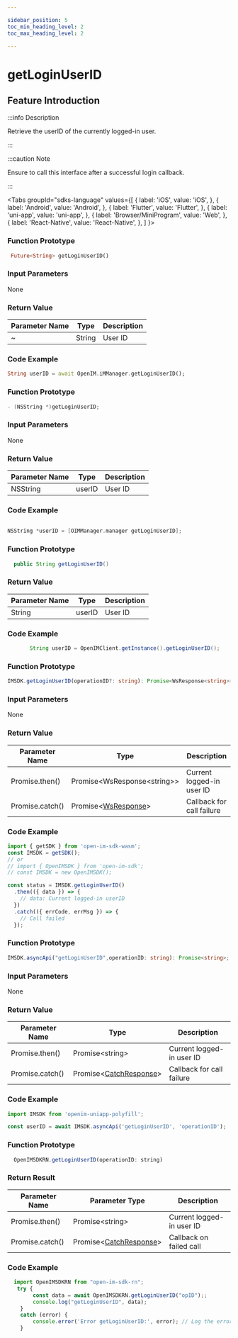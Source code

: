 ```yaml
---

sidebar_position: 5
toc_min_heading_level: 2
toc_max_heading_level: 2

---
```


# getLoginUserID

## Feature Introduction

:::info Description

Retrieve the userID of the currently logged-in user.

:::

:::caution Note

Ensure to call this interface after a successful login callback.

:::

<Tabs
groupId="sdks-language"
values={[
{ label: 'iOS', value: 'iOS', },
{ label: 'Android', value: 'Android', },
{ label: 'Flutter', value: 'Flutter', },
{ label: 'uni-app', value: 'uni-app', },
{ label: 'Browser/MiniProgram', value: 'Web', },
{ label: 'React-Native', value: 'React-Native', },
]
}>

<TabItem value="Flutter">

### Function Prototype

```dart showLineNumbers
 Future<String> getLoginUserID()
```

### Input Parameters

None

### Return Value

| Parameter Name | Type   | Description |
| -------------- | ------ | ----------- |
| ~              | String | User ID     |

### Code Example

```dart showLineNumbers
String userID = await OpenIM.iMManager.getLoginUserID();

```

</TabItem>

<TabItem value="iOS">

### Function Prototype

```swift showLineNumbers
- (NSString *)getLoginUserID;
```

### Input Parameters

None

### Return Value

| Parameter Name | Type     | Description |
| -------------- | -------- | ----------- |
| NSString       | userID   | User ID     |

### Code Example

```swift showLineNumbers

NSString *userID = [OIMManager.manager getLoginUserID];

```

</TabItem>

<TabItem value="Android">

### Function Prototype

```java showLineNumbers
  public String getLoginUserID()
```

### Return Value

| Parameter Name | Type   | Description |
| -------------- | ------ | ----------- |
| String         | userID | User ID     |

### Code Example

```java showLineNumbers
       String userID = OpenIMClient.getInstance().getLoginUserID();
```

</TabItem>

<TabItem value="Web">

### Function Prototype

```ts showLineNumbers
IMSDK.getLoginUserID(operationID?: string): Promise<WsResponse<string>>;
```

### Input Parameters

None

### Return Value

| Parameter Name  | Type | Description                     |
| --------------- | ---- | ------------------------------- |
| Promise.then()  | Promise<WsResponse<string\>\>      | Current logged-in user ID |
| Promise.catch() | Promise<[WsResponse](/class/response.mdx)\> | Callback for call failure |

### Code Example

```js showLineNumbers
import { getSDK } from 'open-im-sdk-wasm';
const IMSDK = getSDK();
// or
// import { OpenIMSDK } from 'open-im-sdk';
// const IMSDK = new OpenIMSDK();

const status = IMSDK.getLoginUserID()
  .then(({ data }) => {
    // data: Current logged-in userID
  })
  .catch(({ errCode, errMsg }) => {
    // Call failed
  });
```

</TabItem>

<TabItem value="uni-app">

### Function Prototype

```ts showLineNumbers
IMSDK.asyncApi("getLoginUserID",operationID: string): Promise<string>;
```

### Input Parameters

None

### Return Value

| Parameter Name  | Type | Description                     |
| --------------- | ---- | ------------------------------- |
| Promise.then()  | Promise<string\>                   | Current logged-in user ID |
| Promise.catch() | Promise<[CatchResponse](/class/response.mdx)\> | Callback for call failure |

### Code Example

```js showLineNumbers
import IMSDK from 'openim-uniapp-polyfill';

const userID = await IMSDK.asyncApi('getLoginUserID', 'operationID');
```

</TabItem>
<TabItem value="React-Native">

### Function Prototype

```js showLineNumbers
  OpenIMSDKRN.getLoginUserID(operationID: string)
```

### Return Result

| Parameter Name        | Parameter Type                                                | Description           |
| --------------- | ------------------------------------------------------- | --------------- |
| Promise.then()  | Promise<string\>                                        | Current logged-in user ID |
| Promise.catch() | Promise<[CatchResponse](/class/response.mdx)\> | Callback on failed call    |

### Code Example

```js showLineNumbers
  import OpenIMSDKRN from "open-im-sdk-rn";
   try {
        const data = await OpenIMSDKRN.getLoginUserID("opID");;
        console.log("getLoginUserID", data);
    }
    catch (error) {
        console.error('Error getLoginUserID:', error); // Log the error
    }
```


</TabItem>
</Tabs>